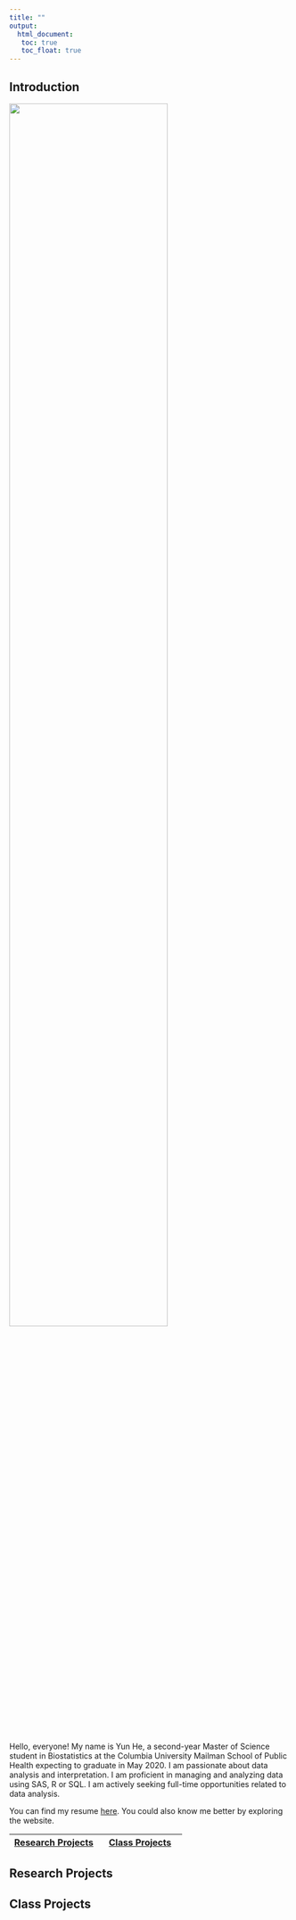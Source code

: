 ```yaml
---
title: ""
output: 
  html_document:
   toc: true
   toc_float: true
---
```


## Introduction

<img src="images/selfie.jpg" style="width:75%">

Hello, everyone! My name is Yun He, a second-year Master of Science student in Biostatistics at the Columbia University Mailman School of Public Health expecting to graduate in May 2020. I am passionate about data analysis and interpretation. I am proficient in managing and analyzing data using SAS, R or SQL. I am actively seeking full-time opportunities related to data analysis. 

You can find my resume [here](resume.html). You could also know me better by exploring the website.

|<c1> [Research Projects](about.html) </c1> | [Class Projects](overview.html)
:--------------------------: | :------------------------:


## Research Projects

## Class Projects 


